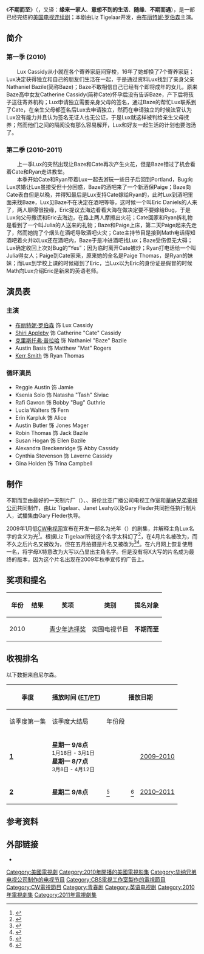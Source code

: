 {{Infobox television
| show_name            = 不期而至
|original_name         = {{lang|en|''Life Unexpected''}}
| image                = [[File:Life_Unexpected.jpg|280px]]
| caption              = 不期而至 片头标志
| show_name_2          = ''Light Years'' <br> ''Parental Discretion Advised'' <br> ''LUX''
| genre                = 家庭，青春
| creator              = [[Liz_Tigelaar|Liz Tigelaar]]
| developer            =
| writer               =
| director             =
| creative_director    = [[Gary_Fleder|Gary Fleder]]
| starring             = [[布丽特妮·罗伯森|布丽特妮·罗伯森]]<br>[[Shiri_Appleby|Shiri Appleby]]<br>[[克里斯托弗·普拉哈|克里斯托弗·普拉哈]]<br>Austin Basis<br>[[Kerr_Smith|Kerr Smith]]
| opentheme            = 《Beautiful Tree》-[[Rain_Perry|Rain Perry]]
| composer              = [[David_Baerwald|David Baerwald]]<br />Pieter A. Schlosser
| country              = 美国
| language             = 英语
| num_seasons          = 2
| num_episodes         = 26
| list_episodes        = 不期而至集数列表
| executive_producer   = Liz Tigelaar<br>Gary Fleder<br>Janet Leahy
| runtime              = 42 分钟 (大约)
| company              = Best Day Ever Productions<br>Mojo Films<br>{{link-en|哥伦比亚电视工作室|CBS Television Studios}}<br> [[华纳兄弟电视公司|华纳兄弟电视公司]]
| location             = 加拿大[[不列颠哥伦比亚|不列颠哥伦比亚]]省[[温哥华|温哥华]]
| distributor          =
| channel              = [[CW电视台|CW电视台]]
| first_aired          = {{Start date|2010|1|18}}
| last_aired           = {{End date|2011|1|18}}
| status               = Cancelled / Ended
| related              =
| website              = http://web.archive.org/web/20110430131702/http://www.cwtv.com/shows/life-unexpected/
| 台灣名稱             = 緣來一家人
}}

《'''不期而至'''》（{{lang-en|''Life Unexpected''}}，又译：'''缘来一家人'''、'''意想不到的生活'''、'''随缘'''、'''不期而遇'''），是一部已经完结的[[美国|美国]][[电视连续剧|电视连续剧]]；本剧由Liz Tigelaar开发，由[[布丽特妮·罗伯森|布丽特妮·罗伯森]]主演。<br />

== 简介 ==
=== 第一季 (2010) ===
{{Main|不期而至 (第一季)}}
　　Lux Cassidy从小就在各个寄养家庭间穿梭，16年了她却换了7个寄养家庭；Lux决定获得独立和自己的朋友们生活在一起，于是通过资料Lux找到了亲身父亲Nathaniel Bazile(简称Baze)；Baze不敢相信自己已经有个即将成年的女儿，原来Baze高中女友Catherine Cassidy(简称Cate)怀孕后没有告诉Baze，产下后将孩子送往寄养机构；Lux申请独立需要亲身父母的签名，通过Baze的帮忙Lux联系到了Cate，在亲生父母都签名后Lux去申请独立，然而在申请独立的时候法官认为Lux没有能力并且认为签名无证人也无公证，于是Lux就这样被判给亲生父母抚养；然而他们之间的隔阂没有那么容易解开，Lux和好友一起生活的计划也要泡汤了。

=== 第二季 (2010-2011) ===
{{Main|不期而至 (第二季)}}
　　上一季Lux的突然出现让Baze和Cate再次产生火花，但是Baze错过了机会看着Cate和Ryan走进教堂。<br />
　　本季开始Cate和Ryan带着Lux一起去游玩一些日子后回到Portland，Bug向Lux求婚让Lux虽接受但十分困惑，Baze的酒吧来了一个新酒保Paige；Baze向Cate表白但是以晚，并得知最后是Lux支持Cate嫁给Ryan的，此时Lux到酒吧里面来找Baze，Lux见Baze不在决定在酒吧等等，这时候一个叫Eric Daniels的人来了，两人聊得很投缘，Eric提议去海边看看大海在做决定要不要嫁给Bug，于是Lux向父母撒谎和Eric去海边，在路上两人摩擦出火花；Cate回家和Ryan拆礼物是看到了一个叫Julia的人送来的礼物；Baze和Paige上床，第二天Paige起来先走了，然而她抛了个烟头在酒吧导致酒吧火灾；Cate主持节目是接到Math电话得知酒吧着火并以Lux还在酒吧内，Baze于是冲进酒吧找Lux；Baze受伤但无大碍；Lux确定收回上次对Bug的“Yes”；因为临时离开Cate被炒；Ryan打电话给一个叫Julia得女人；Paige到Cate家来，原来她的全名是Paige Thomas，是Ryan的妹妹；而Lux到学校上课的时候碰到了Eric，当Lux以为Eric的身份证是假冒的时候Math向Lux介绍Eric是新来的英语老师。

== 演员表 ==

=== 主演 ===
*[[布丽特妮·罗伯森|布丽特妮·罗伯森]] 饰 Lux Cassidy
*[[Shiri_Appleby|Shiri Appleby]] 饰 Catherine "Cate" Cassidy
*[[克里斯托弗·普拉哈|克里斯托弗·普拉哈]] 饰 Nathaniel "Baze" Bazile
*Austin Basis 饰 Matthew "Mat" Rogers
*[[Kerr_Smith|Kerr Smith]] 饰 Ryan Thomas

=== 循环演员 ===
*Reggie Austin 饰 Jamie
*Ksenia Solo 饰 Natasha "Tash" Siviac
*Rafi Gavron 饰 Bobby "Bug" Guthrie
*Lucia Walters 饰 Fern
*Erin Karpluk 饰 Alice
*Austin Butler 饰 Jones Mager
*Robin Thomas 饰 Jack Bazile
*Susan Hogan 饰 Ellen Bazile
*Alexandra Breckenridge 饰 Abby Cassidy
*Cynthia Stevenson 饰 Laverne Cassidy
*Gina Holden 饰 Trina Campbell

== 制作 ==
不期而至由最好的一天制片厂（{{lang|en|Best Day Ever Productions}}）、{{lang|en|Mojo Films}}、哥伦比亚广播公司电视工作室和[[華納兄弟電視公司|華納兄弟電視公司]]共同制作，由Liz Tigelaar、Janet Leahy以及Gary Fleder共同担任执行制片人，试播集由Gary Fleder执导。

2009年1月低[[CW电视网|CW电视网]]宣布在开发一部名为光年（{{lang|en|Light Years}}）的剧集，并解释主角Lux名字的含义为光<ref>{{cite web|url=http://www.hollywoodreporter.com/hr/content_display/television/news/e3i74d29bd095b963a9a5696c0b70e65d0e|last=Andreeva|first=Nellie|title=Meet the CW's young parents|date=January 12, 2009|work=[[The_Hollywood_Reporter|The Hollywood Reporter]]|publisher=|archiveurl=https://www.webcitation.org/5n0LgOOVi?url=http://www.hollywoodreporter.com/hr/content_display/television/news/e3i74d29bd095b963a9a5696c0b70e65d0e|archivedate=2010-01-23|accessdate=January 23, 2010|dead-url=no}}</ref>。根据Liz Tigelaar所说这个名字太科幻了<ref>{{cite web|url=http://thetvaddict.com/2010/01/25/todays-tv-addict-top-5-things-you-didnt-know-about-life-unexpected/|title=Today’s TV Addict Top 5: Things you didn’t know about LIFE UNEXPECTED|date=January 25, 2010|work=The TV Addict|accessdate=January 26, 2010|archive-date=2018-10-04|archive-url=https://web.archive.org/web/20181004021124/http://www.thetvaddict.com/2010/01/25/todays-tv-addict-top-5-things-you-didnt-know-about-life-unexpected/}}</ref>，在4月片名被改为{{lang|en|LUX}}，而不久之后片名又被改为{{lang|en|Life Unexpected}}，但在五月拍摄是片名又被改为{{lang|en|Parental Discretion Advised}}<ref>{{cite web|url=http://www.tvweek.com/news/2009/05/cw_upfront_melrose_place_vampi.php|last=Lafayette|first=Jon|title=CW Upfront: 'Melrose Place,' 'Vampire Diaries' on Tap|date=May 2009|work=[[Television_Week|Television Week]] (TVweek.com)|publisher=Crain Communications|archiveurl=https://www.webcitation.org/5n0OYVAWH?url=http://www.tvweek.com/news/2009/05/cw_upfront_melrose_place_vampi.php|archivedate=2010-01-23|accessdate=January 23, 2010|dead-url=yes}}</ref><ref>{{cite news|url=http://www.latimes.com/wpix-fall2009-cwlineup,0,4795642,full.story|last=|first=|title=The CW Announces Schedule for 2009–2010 Season|date=May 21, 2009|work=[[Los_Angeles_Times|Los Angeles Times]]|publisher=|archiveurl=https://www.webcitation.org/5n0NNcub8?url=http://www.latimes.com/wpix-fall2009-cwlineup,0,4795642,full.story|archivedate=2010-01-23|accessdate=January 23, 2010|dead-url=no}}</ref>。在六月网上恢复使用{{lang|en|Life UneXpected}}一名，将字母X特意改为大写以凸显出主角名字。但是没有将X大写的片名成为最终的版本，因为这个片名出现在2009年秋季宣传的广告上。

== 奖项和提名 ==
{| class="wikitable"
|-
! 年份
! 结果
! 奖项
! 类别
! 提名对象
|-
| 2010 || {{nom}} || [[青少年选择奖|青少年选择奖]] || 突围电视节目 || '''不期而至'''
|}

== 收视排名 ==
以下数据来自尼尔森。
{| style="text-align:center;" class="wikitable" border="1"
|-
! rowspan="2"|季度
! rowspan="2"|播放时间 ([[北美东部时区|ET]]/[[太平洋时区|PT]])
! colspan="3"|播放日期
! rowspan="2"|排名
! rowspan="2"|收视人数<br>(单位：百万)
|-
! 该季度第一集
! 该季度大结局
! 年份段
|-
| '''[[不期而至集数列表#第一季:_2010|1]]'''
| '''星期一 9/8点'''<br><small>1月18日 - 3月1日</small><br>'''星期一 8/7点'''<br><small>3月8日 - 4月12日</small>
| {{Start date|2010|1|18}}
| {{End date|2010|4|12}}
| [https://en.wikipedia.org/wiki/2009%E2%80%9310_United_States_network_television_schedule 2009–2010] {{Wayback|url=https://en.wikipedia.org/wiki/2009%E2%80%9310_United_States_network_television_schedule |date=20220512041339 }}
! style="text-align:center" | #136<ref name=2010final>{{Cite web |url=http://tvbythenumbers.com/2010/06/16/final-2009-10-broadcast-primetime-show-average-viewership/54336 |title=Final 2009-10 Broadcast Primetime Show Average Viewership |date=June 16, 2010 |last=Gorman |first=Bill |publisher=TV By The Numbers |accessdate=June 18, 2010 |archive-date=2010-06-24 |archive-url=https://web.archive.org/web/20100624063442/http://tvbythenumbers.com/2010/06/16/final-2009-10-broadcast-primetime-show-average-viewership/54336 |dead-url=yes }}</ref>
! style="text-align:center" | 2.01<ref name=2010final/>
|-
| '''[[不期而至集数列表#第二季:_2010-2011|2]]'''
| '''星期二 9/8点'''
| {{Start date|2010|9|14}}<ref>{{Cite web |url=http://tvbythenumbers.com/2010/06/30/the-cw-network-announces-fall-premiere-dates/55827 |title=The CW Network Announces Fall Premiere Dates |publisher=TV By the Numbers |accessdate=June 30, 2010 |archive-date=2012-06-09 |archive-url=https://www.webcitation.org/68INzRglV?url=http://tvbythenumbers.zap2it.com/2010/06/30/the-cw-network-announces-fall-premiere-dates/55827/ |dead-url=yes }}</ref>
| {{End date|2011|1|18}}<ref>{{Cite web |url=http://twitter.com/liztigelaar/status/11976812561178624 |title=存档副本 |access-date=2011-09-03 |archive-date=2020-09-28 |archive-url=https://web.archive.org/web/20200928232822/https://twitter.com/liztigelaar/status/11976812561178624 }}</ref>
| [https://en.wikipedia.org/wiki/2010%E2%80%9311_United_States_network_television_schedule 2010–2011] {{Wayback|url=https://en.wikipedia.org/wiki/2010%E2%80%9311_United_States_network_television_schedule |date=20220508073417 }}
| style="text-align:center" | #140
| style="text-align:center" | 1.50<ref>{{Cite web |url=http://www.deadline.com/2011/05/full-2010-11-season-series-rankers/ |title=存档副本 |accessdate=2011-09-03 |archive-date=2011-06-04 |archive-url=https://web.archive.org/web/20110604181311/http://www.deadline.com/2011/05/full-2010-11-season-series-rankers/ |dead-url=no }}</ref>
|}

== 参考资料 ==
{{reflist|2}}

== 外部链接 ==
*{{IMDb title|1442109|Life Unexpected}}

{{CW电视节目}}

{{DEFAULTSORT:Life Unexpected}}
[[Category:美國電視劇|Category:美國電視劇]]
[[Category:2010年開播的美國電視影集|Category:2010年開播的美國電視影集]]
[[Category:华纳兄弟电视公司制作的电视节目|Category:华纳兄弟电视公司制作的电视节目]]
[[Category:CBS電視工作室製作的電視節目|Category:CBS電視工作室製作的電視節目]]
[[Category:CW電視節目|Category:CW電視節目]]
[[Category:青春剧|Category:青春剧]]
[[Category:英语电视剧|Category:英语电视剧]]
[[Category:2010年電視劇集|Category:2010年電視劇集]]
[[Category:2011年電視劇集|Category:2011年電視劇集]]